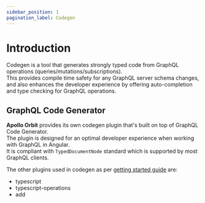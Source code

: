 ```yaml
---
sidebar_position: 1
pagination_label: Codegen
---
```



# Introduction
Codegen is a tool that generates strongly typed code from GraphQL operations (queries/mutations/subscriptions).  
This provides compile time safety for any GraphQL server schema changes, and also enhances the developer experience by offering auto-completion and type checking for GraphQL operations.

## GraphQL Code Generator
**Apollo Orbit** provides its own codegen plugin that's built on top of <Link to="https://the-guild.dev/graphql/codegen">GraphQL Code Generator</Link>.  
The plugin is designed for an optimal developer experience when working with GraphQL in Angular.  
It is compliant with <Link to="https://github.com/dotansimha/graphql-typed-document-node">`TypedDocumentNode`</Link> standard which is supported by most GraphQL clients.

The other plugins used in codegen as per [getting started guide](../../get-started/setup-environment/#setup-apollo-orbitcodegen) are:
* <Link to="https://the-guild.dev/graphql/codegen/plugins/typescript/typescript">typescript</Link>
* <Link to="https://the-guild.dev/graphql/codegen/plugins/typescript/typescript-operations">typescript-operations</Link>
* <Link to="https://the-guild.dev/graphql/codegen/plugins/other/add">add</Link>
